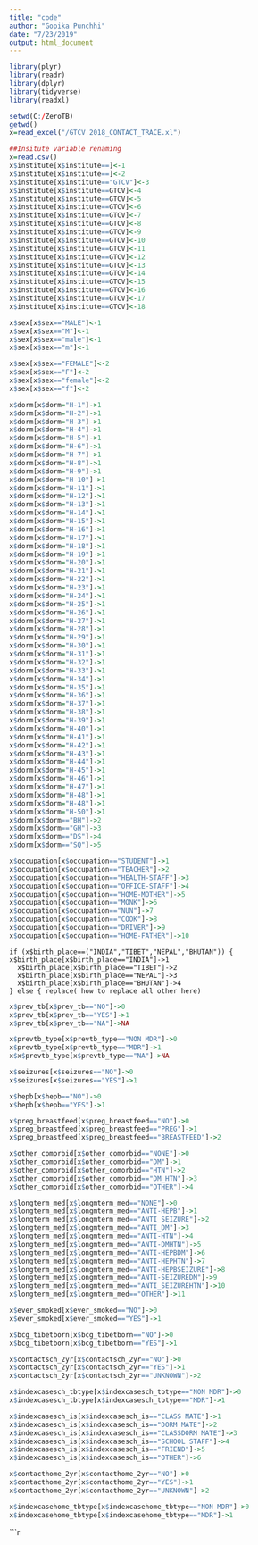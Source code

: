 ```yaml
---
title: "code"
author: "Gopika Punchhi"
date: "7/23/2019"
output: html_document
---
```


```r

library(plyr)
library(readr)
library(dplyr)
library(tidyverse)
library(readxl)

setwd(C:/ZeroTB)
getwd()
x=read_excel("/GTCV 2018_CONTACT_TRACE.xl")

##Insitute variable renaming
x=read.csv()
x$institute[x$institute==]<-1
x$institute[x$institute==]<-2
x$institute[x$institute=="GTCV"]<-3
x$institute[x$institute==GTCV]<-4
x$institute[x$institute==GTCV]<-5
x$institute[x$institute==GTCV]<-6
x$institute[x$institute==GTCV]<-7
x$institute[x$institute==GTCV]<-8
x$institute[x$institute==GTCV]<-9
x$institute[x$institute==GTCV]<-10
x$institute[x$institute==GTCV]<-11
x$institute[x$institute==GTCV]<-12
x$institute[x$institute==GTCV]<-13
x$institute[x$institute==GTCV]<-14
x$institute[x$institute==GTCV]<-15
x$institute[x$institute==GTCV]<-16
x$institute[x$institute==GTCV]<-17
x$institute[x$institute==GTCV]<-18
```

```r
x$sex[x$sex=="MALE"]<-1
x$sex[x$sex=="M"]<-1
x$sex[x$sex=="male"]<-1
x$sex[x$sex=="m"]<-1

x$sex[x$sex=="FEMALE"]<-2
x$sex[x$sex=="F"]<-2
x$sex[x$sex=="female"]<-2
x$sex[x$sex=="f"]<-2

```

```r
x$dorm[x$dorm="H-1"]->1
x$dorm[x$dorm="H-2"]->1
x$dorm[x$dorm="H-3"]->1
x$dorm[x$dorm="H-4"]->1
x$dorm[x$dorm="H-5"]->1
x$dorm[x$dorm="H-6"]->1
x$dorm[x$dorm="H-7"]->1
x$dorm[x$dorm="H-8"]->1
x$dorm[x$dorm="H-9"]->1
x$dorm[x$dorm="H-10"]->1
x$dorm[x$dorm="H-11"]->1
x$dorm[x$dorm="H-12"]->1
x$dorm[x$dorm="H-13"]->1
x$dorm[x$dorm="H-14"]->1
x$dorm[x$dorm="H-15"]->1
x$dorm[x$dorm="H-16"]->1
x$dorm[x$dorm="H-17"]->1
x$dorm[x$dorm="H-18"]->1
x$dorm[x$dorm="H-19"]->1
x$dorm[x$dorm="H-20"]->1
x$dorm[x$dorm="H-21"]->1
x$dorm[x$dorm="H-22"]->1
x$dorm[x$dorm="H-23"]->1
x$dorm[x$dorm="H-24"]->1
x$dorm[x$dorm="H-25"]->1
x$dorm[x$dorm="H-26"]->1
x$dorm[x$dorm="H-27"]->1
x$dorm[x$dorm="H-28"]->1
x$dorm[x$dorm="H-29"]->1
x$dorm[x$dorm="H-30"]->1
x$dorm[x$dorm="H-31"]->1
x$dorm[x$dorm="H-32"]->1
x$dorm[x$dorm="H-33"]->1
x$dorm[x$dorm="H-34"]->1
x$dorm[x$dorm="H-35"]->1
x$dorm[x$dorm="H-36"]->1
x$dorm[x$dorm="H-37"]->1
x$dorm[x$dorm="H-38"]->1
x$dorm[x$dorm="H-39"]->1
x$dorm[x$dorm="H-40"]->1
x$dorm[x$dorm="H-41"]->1
x$dorm[x$dorm="H-42"]->1
x$dorm[x$dorm="H-43"]->1
x$dorm[x$dorm="H-44"]->1
x$dorm[x$dorm="H-45"]->1
x$dorm[x$dorm="H-46"]->1
x$dorm[x$dorm="H-47"]->1
x$dorm[x$dorm="H-48"]->1
x$dorm[x$dorm="H-48"]->1
x$dorm[x$dorm="H-50"]->1
x$dorm[x$dorm=="BH"]->2
x$dorm[x$dorm=="GH"]->3
x$dorm[x$dorm=="DS"]->4
x$dorm[x$dorm=="SQ"]->5
```

```r
x$occupation[x$occupation=="STUDENT"]->1
x$occupation[x$occupation=="TEACHER"]->2
x$occupation[x$occupation=="HEALTH-STAFF"]->3
x$occupation[x$occupation=="OFFICE-STAFF"]->4
x$occupation[x$occupation=="HOME-MOTHER"]->5
x$occupation[x$occupation=="MONK"]->6
x$occupation[x$occupation=="NUN"]->7
x$occupation[x$occupation=="COOK"]->8
x$occupation[x$occupation=="DRIVER"]->9
x$occupation[x$occupation=="HOME-FATHER"]->10
```

```country
if (x$birth_place==("INDIA","TIBET","NEPAL","BHUTAN")) {
x$birth_place[x$birth_place=="INDIA"]->1
  x$birth_place[x$birth_place=="TIBET"]->2
  x$birth_place[x$birth_place=="NEPAL"]->3
  x$birth_place[x$birth_place=="BHUTAN"]->4
} else { replace( how to replace all other here)
```

```r
x$prev_tb[x$prev_tb=="NO"]->0
x$prev_tb[x$prev_tb=="YES"]->1
x$prev_tb[x$prev_tb=="NA"]->NA

```

```r
x$prevtb_type[x$prevtb_type=="NON MDR"]->0
x$prevtb_type[x$prevtb_type=="MDR"]->1
x$x$prevtb_type[x$prevtb_type=="NA"]->NA

```

```r
x$seizures[x$seizures=="NO"]->0
x$seizures[x$seizures=="YES"]->1
```

```r
x$hepb[x$hepb=="NO"]->0
x$hepb[x$hepb=="YES"]->1
```

```r
x$preg_breastfeed[x$preg_breastfeed=="NO"]->0
x$preg_breastfeed[x$preg_breastfeed=="PREG"]->1
x$preg_breastfeed[x$preg_breastfeed=="BREASTFEED"]->2
```

```r
x$other_comorbid[x$other_comorbid=="NONE"]->0
x$other_comorbid[x$other_comorbid=="DM"]->1
x$other_comorbid[x$other_comorbid=="HTN"]->2
x$other_comorbid[x$other_comorbid=="DM_HTN"]->3
x$other_comorbid[x$other_comorbid=="OTHER"]->4
```

```r
x$longterm_med[x$longmterm_med=="NONE"]->0
x$longterm_med[x$longmterm_med=="ANTI-HEPB"]->1
x$longterm_med[x$longmterm_med=="ANTI_SEIZURE"]->2
x$longterm_med[x$longmterm_med=="ANTI_DM"]->3
x$longterm_med[x$longmterm_med=="ANTI-HTN"]->4
x$longterm_med[x$longmterm_med=="ANTI-DMHTN"]->5
x$longterm_med[x$longmterm_med=="ANTI-HEPBDM"]->6
x$longterm_med[x$longmterm_med=="ANTI-HEPHTN"]->7
x$longterm_med[x$longmterm_med=="ANTI-HEPBSEIZURE"]->8
x$longterm_med[x$longmterm_med=="ANTI-SEIZUREDM"]->9
x$longterm_med[x$longmterm_med=="ANTI_SEIZUREHTN"]->10
x$longterm_med[x$longmterm_med=="OTHER"]->11
```

```r
x$ever_smoked[x$ever_smoked=="NO"]->0
x$ever_smoked[x$ever_smoked=="YES"]->1
```

```r
x$bcg_tibetborn[x$bcg_tibetborn=="NO"]->0
x$bcg_tibetborn[x$bcg_tibetborn=="YES"]->1
```

```r
x$contactsch_2yr[x$contactsch_2yr=="NO"]->0
x$contactsch_2yr[x$contactsch_2yr=="YES"]->1
x$contactsch_2yr[x$contactsch_2yr=="UNKNOWN"]->2
```

```r
x$indexcasesch_tbtype[x$indexcasesch_tbtype=="NON MDR"]->0
x$indexcasesch_tbtype[x$indexcasesch_tbtype=="MDR"]->1
```

```r
x$indexcasesch_is[x$indexcasesch_is=="CLASS MATE"]->1
x$indexcasesch_is[x$indexcasesch_is=="DORM MATE"]->2
x$indexcasesch_is[x$indexcasesch_is=="CLASSDORM MATE"]->3
x$indexcasesch_is[x$indexcasesch_is=="SCHOOL STAFF"]->4
x$indexcasesch_is[x$indexcasesch_is=="FRIEND"]->5
x$indexcasesch_is[x$indexcasesch_is=="OTHER"]->6
```

```r
x$contacthome_2yr[x$contacthome_2yr=="NO"]->0
x$contacthome_2yr[x$contacthome_2yr=="YES"]->1
x$contacthome_2yr[x$contacthome_2yr=="UNKNOWN"]->2
```

```r
x$indexcasehome_tbtype[x$indexcasehome_tbtype=="NON MDR"]->0
x$indexcasehome_tbtype[x$indexcasehome_tbtype=="MDR"]->1
```

```r













